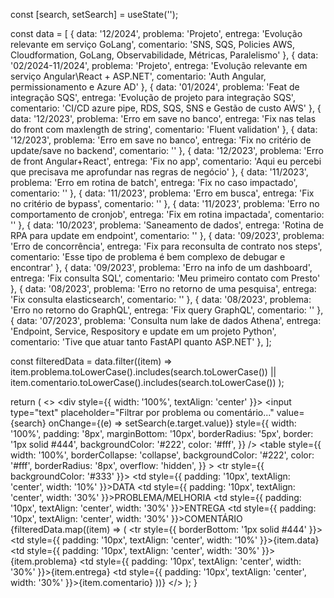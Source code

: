 
  const [search, setSearch] = useState('');

  const data = [
    { data: '12/2024', problema: 'Projeto', entrega: 'Evolução relevante em serviço GoLang', comentario: 'SNS, SQS, Policies AWS, Cloudformation, GoLang, Observabilidade, Métricas, Paralelismo' },
    { data: '02/2024-11/2024', problema: 'Projeto', entrega: 'Evolução relevante em serviço Angular\React + ASP.NET', comentario: 'Auth Angular, permissionamento e Azure AD' },
    { data: '01/2024', problema: 'Feat de integração SQS', entrega: 'Evolução de projeto para integração SQS', comentario: 'CI/CD azure pipe, RDS, SQS, SNS e Gestão de custo AWS' },
    { data: '12/2023', problema: 'Erro em save no banco', entrega: 'Fix nas telas do front com maxlength de string', comentario: 'Fluent validation' },
    { data: '12/2023', problema: 'Erro em save no banco', entrega: 'Fix no critério de update/save no backend', comentario: '' },
    { data: '12/2023', problema: 'Erro de front Angular+React', entrega: 'Fix no app', comentario: 'Aqui eu percebi que precisava me aprofundar nas regras de negócio' },
    { data: '11/2023', problema: 'Erro em rotina de batch', entrega: 'Fix no caso impactado', comentario: '' },
    { data: '11/2023', problema: 'Erro em busca', entrega: 'Fix no critério de bypass', comentario: '' },
    { data: '11/2023', problema: 'Erro no comportamento de cronjob', entrega: 'Fix em rotina impactada', comentario: '' },
    { data: '10/2023', problema: 'Saneamento de dados', entrega: 'Rotina de RPA para update em endpoint', comentario: '' },
    { data: '09/2023', problema: 'Erro de concorrência', entrega: 'Fix para reconsulta de contrato nos steps', comentario: 'Esse tipo de problema é bem complexo de debugar e encontrar' },
    { data: '09/2023', problema: 'Erro na info de um dashboard', entrega: 'Fix consulta SQL', comentario: 'Meu primeiro contato com Presto' },
    { data: '08/2023', problema: 'Erro no retorno de uma pesquisa', entrega: 'Fix consulta elasticsearch', comentario: '' },
    { data: '08/2023', problema: 'Erro no retorno do GraphQL', entrega: 'Fix query GraphQL', comentario: '' },
    { data: '07/2023', problema: 'Consulta num lake de dados Athena', entrega: 'Endpoint, Service, Respository e update em um projeto Python', comentario: 'Tive que atuar tanto FastAPI quanto ASP.NET' },
  ];

  const filteredData = data.filter((item) =>
    item.problema.toLowerCase().includes(search.toLowerCase()) ||
    item.comentario.toLowerCase().includes(search.toLowerCase())
  );

  return (
    <>
        <div style={{ width: '100%', textAlign: 'center' }}>
        <input
            type="text"
            placeholder="Filtrar por problema ou comentário..."
            value={search}
            onChange={(e) => setSearch(e.target.value)}
            style={{
            width: '100%',
            padding: '8px',
            marginBottom: '10px',
            borderRadius: '5px',
            border: '1px solid #444',
            backgroundColor: '#222',
            color: '#fff',
            }}
        />
        <table
            style={{
            width: '100%',
            borderCollapse: 'collapse',
            backgroundColor: '#222',
            color: '#fff',
            borderRadius: '8px',
            overflow: 'hidden',
            }}
        >
            <thead>
            <tr style={{ backgroundColor: '#333' }}>
                <td style={{ padding: '10px', textAlign: 'center', width: '10%' }}>DATA</td>
                <td style={{ padding: '10px', textAlign: 'center', width: '30%' }}>PROBLEMA/MELHORIA</td>
                <td style={{ padding: '10px', textAlign: 'center', width: '30%' }}>ENTREGA</td>
                <td style={{ padding: '10px', textAlign: 'center', width: '30%' }}>COMENTÁRIO</td>
            </tr>
            </thead>
            <tbody>
            {filteredData.map((item) => (
                <tr style={{ borderBottom: '1px solid #444' }}>
                <td style={{ padding: '10px', textAlign: 'center', width: '10%' }}>{item.data}</td>
                <td style={{ padding: '10px', textAlign: 'center', width: '30%' }}>{item.problema}</td>
                <td style={{ padding: '10px', textAlign: 'center', width: '30%' }}>{item.entrega}</td>
                <td style={{ padding: '10px', textAlign: 'center', width: '30%' }}>{item.comentario}</td>
                </tr>
            ))}
            </tbody>
        </table>
    </div>
    </>
  );
}